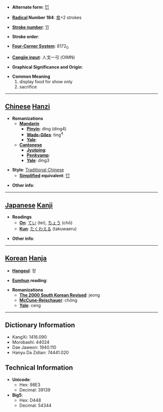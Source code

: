 * '''Alternate form''': [[饤]]

* '''[[Wiktionary:Chinese radical index| Radical]] Number 184''': [[Wiktionary:Chinese radical index 食|食]]+2 strokes

* '''[[Wiktionary:Chinese total strokes index|Stroke number]]''': [[Wiktionary:Chinese total strokes index 11|11]]

* '''Stroke order''': 

* '''[[Wiktionary:Chinese four corner index|Four-Corner System]]''': 8172<sub>0</sub>

* '''[[Wiktionary:Chinese Cangjie index|Cangjie input]]''': 人戈一弓 (OIMN)

* '''Graphical Significance and Origin''': 

* '''Common Meaning'''
*#display food for show only
*# sacrifice


----

== [[Chinese]] [[Hanzi]] ==

* '''Romanizations'''
** '''[[Mandarin]]'''
*** '''[[Pinyin]]''': dìng (ding4)
*** '''[[Wade-Giles]]''': ting<sup>4</sup>
*** '''[[Yale]]''': 
** '''[[Cantonese]]'''
*** '''[[Jyutping]]''':
*** '''[[Penkyamp]]''': 
*** '''[[Yale]]''': ding3

* '''Style''': [[Traditional Chinese]] 
** '''[[Simplified Chinese|Simplified]] equivalent''': [[饤]]

* '''Other info''': 

----

== [[Japanese]] [[Kanji]] ==

* '''Readings'''
** '''[[On]]''': [[てい]] (tei), [[ちょう]] (chō)
** '''[[Kun]]''': [[たくわえる]] (takuwaeru)

* '''Other info''':  

----

== [[Korean]] [[Hanja]] ==

* '''[[Hangeul]]''': 정

* '''[[Eumhun]] reading''': 

* '''Romanizations'''
** '''[[The 2000 South Korean Revised Romanization|The 2000 South Korean Revised]]''': jeong
** '''[[McCune-Reischauer]]''': chŏng
** '''[[Yale]]''': ceng

----

== Dictionary Information ==

* KangXi: 1416.090
* Morobashi: 44024
* Dae Jaweon: 1940.110
* Hanyu Da Zidian: 74441.020

== Technical Information ==

* '''Unicode''':
** Hex: 98E3
** Decimal: 39139
* '''Big5''':
** Hex: D448
** Decimal: 54344